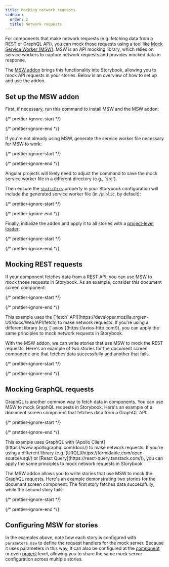 ```yaml
---
title: Mocking network requests
sidebar:
  order: 2
  title: Network requests
---
```


For components that make network requests (e.g. fetching data from a REST or GraphQL API), you can mock those requests using a tool like [Mock Service Worker (MSW)](https://mswjs.io/). MSW is an API mocking library, which relies on service workers to capture network requests and provides mocked data in response.

The [MSW addon](https://storybook.js.org/addons/msw-storybook-addon/) brings this functionality into Storybook, allowing you to mock API requests in your stories. Below is an overview of how to set up and use the addon.

## Set up the MSW addon

First, if necessary, run this command to install MSW and the MSW addon:

{/* prettier-ignore-start */}

<CodeSnippets path="msw-addon-install.md" />

{/* prettier-ignore-end */}

If you're not already using MSW, generate the service worker file necessary for MSW to work:

{/* prettier-ignore-start */}

<CodeSnippets path="msw-generate-service-worker.md" />

{/* prettier-ignore-end */}

<If renderer="angular">
  <Callout variant="info" icon="💡">
    Angular projects will likely need to adjust the command to save the mock service worker file in a different directory (e.g., `src`).
  </Callout>
</If>

Then ensure the [`staticDirs`](../../api/main-config/main-config-static-dirs.mdx) property in your Storybook configuration will include the generated service worker file (in `/public`, by default):

{/* prettier-ignore-start */}

<CodeSnippets path="main-config-static-dirs.md" />

{/* prettier-ignore-end */}

Finally, initialize the addon and apply it to all stories with a [project-level loader](../loaders.mdx#global-loaders):

{/* prettier-ignore-start */}

<CodeSnippets path="msw-addon-initialize.md" />

{/* prettier-ignore-end */}

## Mocking REST requests

If your component fetches data from a REST API, you can use MSW to mock those requests in Storybook. As an example, consider this document screen component:

{/* prettier-ignore-start */}

<CodeSnippets path="document-screen-fetch.md" />

{/* prettier-ignore-end */}

<Callout variant="info">
  This example uses the [`fetch` API](https://developer.mozilla.org/en-US/docs/Web/API/fetch) to make network requests. If you're using a different library (e.g. [`axios`](https://axios-http.com/)), you can apply the same principles to mock network requests in Storybook.
</Callout>

With the MSW addon, we can write stories that use MSW to mock the REST requests. Here's an example of two stories for the document screen component: one that fetches data successfully and another that fails.

{/* prettier-ignore-start */}

<CodeSnippets path="msw-addon-configure-handlers-http.md" usesCsf3 csf2Path="writing-stories/build-pages-with-storybook#snippet-documentscreen-story-msw-rest-request" />

{/* prettier-ignore-end */}

## Mocking GraphQL requests

GraphQL is another common way to fetch data in components. You can use MSW to mock GraphQL requests in Storybook. Here's an example of a document screen component that fetches data from a GraphQL API:

{/* prettier-ignore-start */}

<CodeSnippets path="document-screen-with-graphql.md" />

{/* prettier-ignore-end */}

<Callout variant="info">
  This example uses GraphQL with [Apollo Client](https://www.apollographql.com/docs/) to make network requests. If you're using a different library (e.g. [URQL](https://formidable.com/open-source/urql/) or [React Query](https://react-query.tanstack.com/)), you can apply the same principles to mock network requests in Storybook.
</Callout>

The MSW addon allows you to write stories that use MSW to mock the GraphQL requests. Here's an example demonstrating two stories for the document screen component. The first story fetches data successfully, while the second story fails.

{/* prettier-ignore-start */}

<CodeSnippets path="msw-addon-configure-handlers-graphql.md" usesCsf3 csf2Path="writing-stories/build-pages-with-storybook#snippet-documentscreen-story-msw-graphql-query" />

{/* prettier-ignore-end */}

## Configuring MSW for stories

In the examples above, note how each story is configured with `parameters.msw` to define the request handlers for the mock server. Because it uses parameters in this way, it can also be configured at the [component](../parameters.mdx#component-parameters) or even [project](../parameters.mdx#global-parameters) level, allowing you to share the same mock server configuration across multiple stories.
